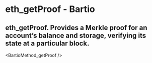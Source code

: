 # eth_getProof - Bartio

## eth_getProof. Provides a Merkle proof for an account’s balance and storage, verifying its state at a particular block.


<BartioMethod_getProof />
